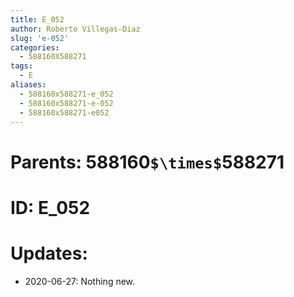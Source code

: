 ```yaml
---
title: E_052
author: Roberto Villegas-Diaz
slug: 'e-052'
categories:
  - 588160X588271
tags:
  - E
aliases:
  - 588160x588271-e_052
  - 588160x588271-e-052
  - 588160x588271-e052
---
```


# **Parents**: 588160`$\times$`588271
# **ID**: E_052
# **Updates**: 
 - 2020-06-27: Nothing new.
